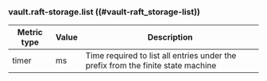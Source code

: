 ### vault.raft-storage.list ((#vault-raft_storage-list))

Metric type | Value | Description
----------- | ----- | -----------
timer       | ms    | Time required to list all entries under the prefix from the finite state machine